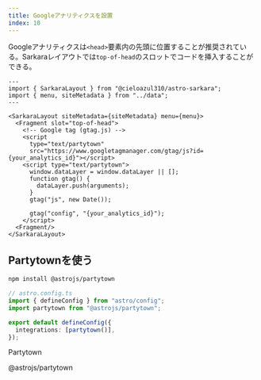 ```yaml
---
title: Googleアナリティクスを設置
index: 10
---
```


Googleアナリティクスは`<head>`要素内の先頭に位置することが推奨されている。Sarkaraレイアウトでは`top-of-head`のスロットでコードを挿入することができる。

```astro
---
import { SarkaraLayout } from "@cieloazul310/astro-sarkara";
import { menu, siteMetadata } from "../data";
---

<SarkaraLayout siteMetadata={siteMetadata} menu={menu}>
  <Fragment slot="top-of-head">
    <!-- Google tag (gtag.js) -->
    <script
      type="text/partytown"
      src="https://www.googletagmanager.com/gtag/js?id={your_analytics_id}"></script>
    <script type="text/partytown">
      window.dataLayer = window.dataLayer || [];
      function gtag() {
        dataLayer.push(arguments);
      }
      gtag("js", new Date());

      gtag("config", "{your_analytics_id}");
    </script>
  <Fragment/>
</SarkaraLayout>
```

## Partytownを使う

```sh
npm install @astrojs/partytown
```

```ts
// astro.config.ts
import { defineConfig } from "astro/config";
import partytown from "@astrojs/partytown";

export default defineConfig({
  integrations: [partytown()],
});
```

<PanelLink href="https://partytown.builder.io/">Partytown</PanelLink>

<PanelLink href="https://docs.astro.build/ja/guides/integrations-guide/partytown/">@astrojs/partytown</PanelLink>
